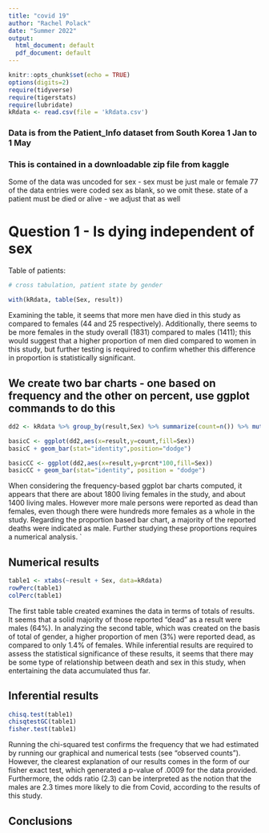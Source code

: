 ```yaml
---
title: "covid 19"
author: "Rachel Polack"
date: "Summer 2022"
output:
  html_document: default
  pdf_document: default
---
```


```r
knitr::opts_chunk$set(echo = TRUE)
options(digits=2)
require(tidyverse)
require(tigerstats)
require(lubridate)
kRdata <- read.csv(file = 'kRdata.csv')
```
### Data is from the Patient_Info dataset from South Korea 1 Jan to 1 May 
### This is contained in a downloadable zip file from kaggle

Some of the data was uncoded for sex - sex must be just male or female
77 of the data entries were coded sex  as blank, so we omit these.
state of a patient must be died or alive - we adjust that as well   
  
# Question 1 - Is dying independent of sex




Table of patients:
```r

# cross tabulation, patient state by gender

with(kRdata, table(Sex, result))

```

Examining the table, it seems that more men have died in this study as compared to females (44 and 25 respectively). Additionally, there seems to be more females in the study overall (1831) compared to males (1411); this would suggest that a higher proportion of men died compared to women in this study, but further testing is required to confirm whether this difference in proportion is statistically significant. 

## We create two bar charts - one based on frequency and the other on percent, use ggplot commands to do this

```r
dd2 <- kRdata %>% group_by(result,Sex) %>% summarize(count=n()) %>% mutate(prcnt=count/sum(count))

basicC <- ggplot(dd2,aes(x=result,y=count,fill=Sex))
basicC + geom_bar(stat="identity",position="dodge")

basicCC <- ggplot(dd2,aes(x=result,y=prcnt*100,fill=Sex)) 
basicCC + geom_bar(stat="identity", position = "dodge")
```

When considering the frequency-based ggplot bar charts computed, it appears that there are about 1800 living females in the study, and about 1400 living males. However more male persons were reported as dead than females, even though there were hundreds more females as a whole in the study. Regarding the proportion based bar chart, a majority of the reported deaths were indicated as male. Further studying these proportions requires a numerical analysis.
`

## Numerical results

```r
table1 <- xtabs(~result + Sex, data=kRdata)
rowPerc(table1)
colPerc(table1)
```

The first table table created examines the data in terms of totals of results. It seems that a solid majority of those reported "dead" as a result were males (64%). In analyzing the second table, which was created on the basis of total of gender, a higher proportion of men (3%) were reported dead, as compared to only 1.4% of females. While inferential results are required to assess the statistical significance of these results, it seems that there may be some type of relationship between death and sex in this study, when entertaining the data accumulated thus far. 

## Inferential results 

```r
chisq.test(table1)
chisqtestGC(table1)
fisher.test(table1)
```

Running the chi-squared test confirms the frequency that we had estimated by running our graphical and numerical tests (see "observed counts"). However, the clearest explanation of our results comes in the form of our fisher exact test, which generated a p-value of .0009 for the data provided. Furthermore, the odds ratio (2.3) can be interpreted as the notion that the males are 2.3 times more likely to die from Covid, according to the results of this study.  



## Conclusions

